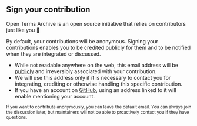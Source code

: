 ## Sign your contribution

Open Terms Archive is an open source initiative that relies on contributors just like you 🤗

By default, your contributions will be anonymous. Signing your contributions enables you to be credited publicly for them and to be notified when they are integrated or discussed.

<ContributorFormFields />

- While not readable anywhere on the web, this email address will be [publicly](https://stackoverflow.com/a/897604/594053) and irreversibly associated with your contribution.
- We will use this address only if it is necessary to contact you for integrating, crediting or otherwise handling this specific contribution.
- If you have an account on [GitHub](https://github.com), using an address linked to it will enable mentioning your account.

<small>
  If you want to contribute anonymously, you can leave the default email. You can always join the discussion later, but maintainers will not be able to proactively contact you if they have questions.
</small>
